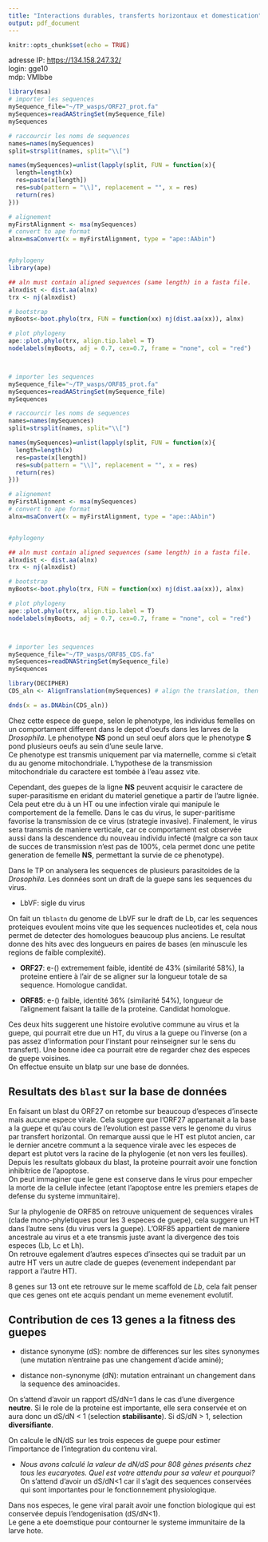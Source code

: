 ```yaml
---
title: "Interactions durables, transferts horizontaux et domestication"
output: pdf_document
---
```


```r
knitr::opts_chunk$set(echo = TRUE)
```

adresse IP: <https://134.158.247.32/>\
login: gge10\
mdp: VMlbbe

```r
library(msa)
# importer les sequences
mySequence_file="~/TP_wasps/ORF27_prot.fa"
mySequences=readAAStringSet(mySequence_file)
mySequences

# raccourcir les noms de sequences
names=names(mySequences)
split=strsplit(names, split="\\[")

names(mySequences)=unlist(lapply(split, FUN = function(x){
  length=length(x)
  res=paste(x[length])
  res=sub(pattern = "\\]", replacement = "", x = res)
  return(res)
}))

# alignement
myFirstAlignment <- msa(mySequences)
# convert to ape format
alnx=msaConvert(x = myFirstAlignment, type = "ape::AAbin")


#phylogeny
library(ape)

## aln must contain aligned sequences (same length) in a fasta file.
alnxdist <- dist.aa(alnx)
trx <- nj(alnxdist)

# bootstrap
myBoots<-boot.phylo(trx, FUN = function(xx) nj(dist.aa(xx)), alnx)

# plot phylogeny
ape::plot.phylo(trx, align.tip.label = T)
nodelabels(myBoots, adj = 0.7, cex=0.7, frame = "none", col = "red")



# importer les sequences
mySequence_file="~/TP_wasps/ORF85_prot.fa"
mySequences=readAAStringSet(mySequence_file)
mySequences

# raccourcir les noms de sequences
names=names(mySequences)
split=strsplit(names, split="\\[")

names(mySequences)=unlist(lapply(split, FUN = function(x){
  length=length(x)
  res=paste(x[length])
  res=sub(pattern = "\\]", replacement = "", x = res)
  return(res)
}))

# alignement
myFirstAlignment <- msa(mySequences)
# convert to ape format
alnx=msaConvert(x = myFirstAlignment, type = "ape::AAbin")


#phylogeny

## aln must contain aligned sequences (same length) in a fasta file.
alnxdist <- dist.aa(alnx)
trx <- nj(alnxdist)

# bootstrap
myBoots<-boot.phylo(trx, FUN = function(xx) nj(dist.aa(xx)), alnx)

# plot phylogeny
ape::plot.phylo(trx, align.tip.label = T)
nodelabels(myBoots, adj = 0.7, cex=0.7, frame = "none", col = "red")



# importer les sequences
mySequence_file="~/TP_wasps/ORF85_CDS.fa"
mySequences=readDNAStringSet(mySequence_file)
mySequences

library(DECIPHER)
CDS_aln <- AlignTranslation(mySequences) # align the translation, then reverse translate

dnds(x = as.DNAbin(CDS_aln))
```

Chez cette espece de guepe, selon le phenotype, les individus femelles on un comportament different dans le depot d'oeufs dans les larves de la *Drosophila*. Le phenotype **NS** pond un seul oeuf alors que le phenotype **S** pond plusieurs oeufs au sein d'une seule larve.\
Ce phenotype est transmis uniquement par via maternelle, comme si c'etait du au genome mitochondriale. L'hypothese de la transmission mitochondriale du caractere est tombée à l'eau assez vite.

Cependant, des guepes de la ligne **NS** peuvent acquisir le caractere de super-parasitisme en eridant du materiel genetique a partir de l'autre lignée. Cela peut etre du à un HT ou une infection virale qui manipule le comportement de la femelle. Dans le cas du virus, le super-paritisme favorise la transmission de ce virus (strategie invasive). Finalement, le virus sera transmis de maniere verticale, car ce comportament est observée aussi dans la descendence du nouveau individu infecté (malgre ca son taux de succes de transmission n'est pas de 100%, cela permet donc une petite generation de femelle **NS**, permettant la survie de ce phenotype).

Dans le TP on analysera les sequences de plusieurs parasitoides de la *Drosophila*. Les données sont un draft de la guepe sans les sequences du virus.

-   LbVF: sigle du virus

On fait un `tblastn` du genome de LbVF sur le draft de Lb, car les sequences proteiques evoulent moins vite que les sequences nucleotides et, cela nous permet de detecter des homologues beaucoup plus anciens. Le resultat donne des hits avec des longueurs en paires de bases (en minuscule les regions de faible complexité).

-   **ORF27**: e-() extremement faible, identité de 43% (similarité 58%), la proteine entiere à l'air de se aligner sur la longueur totale de sa sequence. Homologue candidat.

-   **ORF85**: e-() faible, identité 36% (similarité 54%), longueur de l'alignement faisant la taille de la proteine. Candidat homologue.

Ces deux hits suggerent une histoire evolutive commune au virus et la guepe, qui pourrait etre due un HT, du virus a la guepe ou l'inverse (on a pas assez d'information pour l'instant pour reinseigner sur le sens du transfert). Une bonne idee ca pourrait etre de regarder chez des especes de guepe voisines.\
On effectue ensuite un blatp sur une base de données.

## Resultats des `blast` sur la base de données

En faisant un blast du ORF27 on retombe sur beaucoup d'especes d'insecte mais aucune espece virale. Cela suggere que l'ORF27 appartanait a la base a la guepe et qu'au cours de l'evolution est passe vers le genome du virus par transfert horizontal. On remarque aussi que le HT est plutot ancien, car le dernier ancetre communt a la sequence virale avec les especes de depart est plutot vers la racine de la phylogenie (et non vers les feuilles).\
Depuis les resultats globaux du blast, la proteine pourrait avoir une fonction inhibitrice de l'apoptose.\
On peut immaginer que le gene est conserve dans le virus pour empecher la morte de la cellule infectee (etant l'apoptose entre les premiers etapes de defense du systeme immunitaire).

Sur la phylogenie de ORF85 on retrouve uniquement de sequences virales (clade mono-phyletiques pour les 3 especes de guepe), cela suggere un HT dans l'autre sens (du virus vers la guepe). L'ORF85 appartient de maniere ancestrale au virus et a ete transmis juste avant la divergence des tois especes (Lb, Lc et Lh).\
On retrouve egalement d'autres especes d'insectes qui se traduit par un autre HT vers un autre clade de guepes (evenement independant par rapport a l'autre HT).

8 genes sur 13 ont ete retrouve sur le meme scaffold de *Lb*, cela fait penser que ces genes ont ete acquis pendant un meme evenement evolutif.

## Contribution de ces 13 genes a la fitness des guepes

-   distance synonyme (dS): nombre de differences sur les sites synonymes (une mutation n'entraine pas une changement d'acide aminé);

-   distance non-synonyme (dN): mutation entrainant un changement dans la sequence des aminoacides.

On s'attend d'avoir un rapport dS/dN=1 dans le cas d'une divergence **neutre**. Si le role de la proteine est importante, elle sera conservée et on aura donc un dS/dN \< 1 (selection **stabilisante**). Si dS/dN \> 1, selection **diversifiante**.

On calcule le dN/dS sur les trois especes de guepe pour estimer l'importance de l'integration du contenu viral.

-   *Nous avons calculé la valeur de dN/dS pour 808 gènes présents chez tous les eucaryotes. Quel est votre attendu pour sa valeur et pourquoi?\
    *On s'attend d'avoir un dS/dN\<1 car il s'agit des sequences conservées qui sont importantes pour le fonctionnement physiologique.

Dans nos especes, le gene viral parait avoir une fonction biologique qui est conservée depuis l'endogenisation (dS/dN\<1).\
Le gene a ete doemstique pour contourner le systeme immunitaire de la larve hote.
